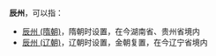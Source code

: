 '''辰州'''，可以指：
*[[辰州_(隋朝)|辰州 (隋朝)]]，隋朝时设置，在今湖南省、贵州省境内
*[[辰州_(辽朝)|辰州 (辽朝)]]，辽朝时设置，金朝复置，在今辽宁省境内

{{Disambig|C|Cat=二字中国州名消歧义}}